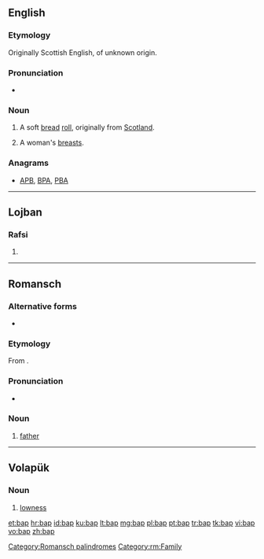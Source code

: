 {{also|bắp}}
==English==

===Etymology===
Originally Scottish English, of unknown origin.

===Pronunciation===
* {{IPA|/bæp/}}

===Noun===
{{en-noun}}

# A soft [[bread]] [[roll]], originally from [[Scotland]].
# {{British|slang|in the plural}} A woman's [[breasts]].

===Anagrams===
* [[APB#English|APB]], [[BPA#English|BPA]], [[PBA#English|PBA]]

----

==Lojban==

===Rafsi===
{{jbo-rafsi}}

# {{rafsi of|bapli}}

----

==Romansch==

===Alternative forms===
* {{qualifier|Rumantsch Grischun|Sursilvan|Sutsilvan|Surmiran}} {{l|rm|bab}}

===Etymology===
From {{etyl|LL.|rm}} {{recons|babbus|babbus|lang=LL.}}.

===Pronunciation===
* {{IPA|[baːp]|lang=rm}}

===Noun===
{{rm-noun|m}}

# {{context|Puter|Vallader|lang=rm}} [[father]]

[[Category:Romansch palindromes]]
[[Category:rm:Family]]

----

==Volapük==

===Noun===
{{head|vo|noun}}

# [[lowness]]

[[et:bap]]
[[hr:bap]]
[[id:bap]]
[[ku:bap]]
[[lt:bap]]
[[mg:bap]]
[[pl:bap]]
[[pt:bap]]
[[tr:bap]]
[[tk:bap]]
[[vi:bap]]
[[vo:bap]]
[[zh:bap]]